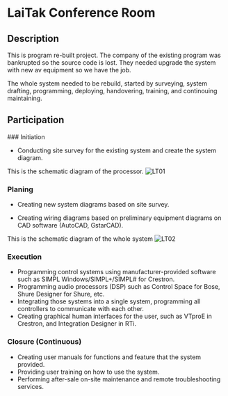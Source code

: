 
# LaiTak Conference Room

## Description

This is program re-built project.
The company of the existing program was bankrupted so the source code is lost. They needed upgrade the system with new av equipment so we have the job. 

The whole system needed to be rebuild, started by surveying, system drafting, programming, deploying, handovering, training, and continouing maintaining.


## Participation

<Steps>
### Initiation
 
- Conducting site survey for the existing system and create the system diagram.

This is the schematic diagram of the processor.
![LT01](/pic/LT_survey_processor_schm.png)


 
### Planing
 
- Creating new system diagrams based on site survey.

- Creating wiring diagrams based on preliminary equipment diagrams on CAD software (AutoCAD, GstarCAD).

This is the schematic diagram of the whole system 
![LT02](/pic/LT_survey_av_schm.png)

### Execution

- Programming control systems using manufacturer-provided software such as SIMPL Windows/SIMPL+/SIMPL# for Crestron.
- Programming audio processors (DSP) such as Control Space for Bose, Shure Designer for Shure, etc.
- Integrating those systems into a single system, programming all controllers to communicate with each other.
- Creating graphical human interfaces for the user, such as VTproE in Crestron, and Integration Designer in RTi.

### Closure (Continuous)

- Creating user manuals for functions and feature that the system provided.
- Providing user training on how to use the system.
- Performing after-sale on-site maintenance and remote troubleshooting services.

</Steps>